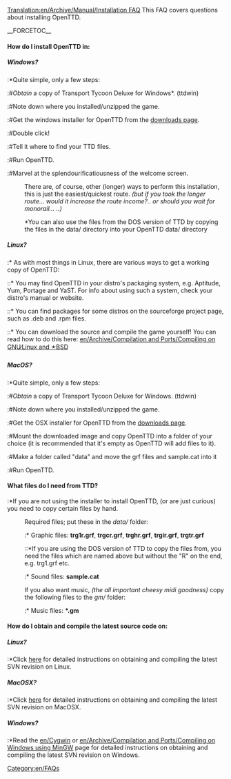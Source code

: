 [[Translation:en/Archive/Manual/Installation FAQ]]
[[Category:en/FAQs]]
This FAQ covers questions about installing OpenTTD.

__FORCETOC__
====How do I install OpenTTD in:====
=====Windows?=====
:*Quite simple, only a few steps:
:#''Obtain'' a copy of Transport Tycoon Deluxe for Windows*. (ttdwin)
:#Note down where you installed/unzipped the game.
:#Get the windows installer for OpenTTD from the [http://www.openttd.com/downloads.php downloads page].
:#Double click!
:#Tell it where to find your TTD files.
:#Run OpenTTD.
:#Marvel at the splendourificatiousness of the welcome screen.

:There are, of course, other (longer) ways to perform this installation, this is just the easiest/quickest route. ''(but if you took the longer route... would it increase the route income?.. or should you wait for monorail... ..)''

: *You can also use the files from the DOS version of TTD by copying the files in the data/ directory into your OpenTTD data/ directory

=====Linux?=====
:* As with most things in Linux, there are various ways to get a working copy of OpenTTD:
::* You may find OpenTTD in your distro's packaging system, e.g. Aptitude, Yum, Portage and YaST. For info about using such a system, check your distro's manual or website.
::* You can find packages for some distros on the sourceforge project page, such as .deb and .rpm files.
::* You can download the source and compile the game yourself! You can read how to do this here: [[en/Archive/Compilation and Ports/Compiling on GNU∕Linux and 🟉BSD]]

=====MacOS?=====
:*Quite simple, only a few steps:
:#''Obtain'' a copy of Transport Tycoon Deluxe for Windows. (ttdwin)
:#Note down where you installed/unzipped the game.
:#Get the OSX installer for OpenTTD from the [http://www.openttd.com/downloads.php downloads page].
:#Mount the downloaded image and copy OpenTTD into a folder of your choice (it is recommended that it's empty as OpenTTD will add files to it).
:#Make a folder called "data" and move the grf files and sample.cat into it
:#Run OpenTTD.

====What files do I need from TTD?====
:*If you are not using the installer to install OpenTTD, (or are just curious) you need to copy certain files by hand.
:Required files; put these in the <i>data/</i> folder:
::* Graphic files: <b>trg1r.grf</b>, <b>trgcr.grf</b>, <b>trghr.grf</b>, <b>trgir.grf</b>, <b>trgtr.grf</b>
:::*If you are using the DOS version of TTD to copy the files from, you need the files which are named above but without the "R" on the end, e.g. trg1.grf etc.
::* Sound files: <b>sample.cat</b>
:If you also want music, ''(the all important cheesy midi goodness)'' copy the following files to the  <i>gm/</i> folder:
::* Music files: <b>*.gm</b>

====How do I obtain and compile the latest source code on:====
=====Linux?=====
:*Click [[en/Archive/Compilation and Ports/Compiling on GNU∕Linux and 🟉BSD|here]] for detailed instructions on obtaining and compiling the latest SVN revision on Linux.

=====MacOSX?=====
:*Click [[en/Archive/Compilation and Ports/Compiling on Mac OS X|here]] for detailed instructions on obtaining and compiling the latest SVN revision on MacOSX.

=====Windows?=====
:*Read the [[en/Cygwin]] or [[en/Archive/Compilation and Ports/Compiling on Windows using MinGW]] page for detailed instructions on obtaining and compiling the latest SVN revision on Windows.